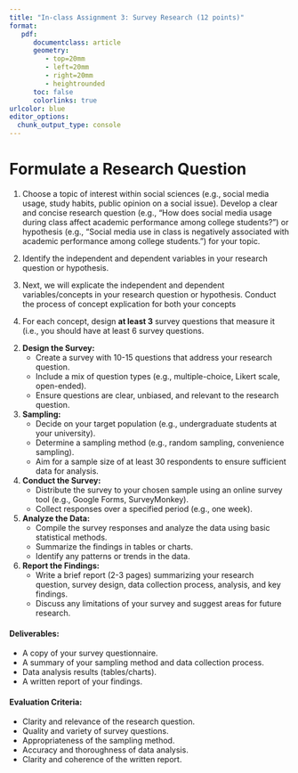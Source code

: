 ```yaml
---
title: "In-class Assignment 3: Survey Research (12 points)"
format:
   pdf:
      documentclass: article
      geometry:
         - top=20mm
         - left=20mm
         - right=20mm
         - heightrounded
      toc: false
      colorlinks: true
urlcolor: blue
editor_options: 
  chunk_output_type: console
---
```


# Formulate a Research Question

1) Choose a topic of interest within social sciences (e.g., social media usage, study habits, public opinion on a social issue). Develop a clear and concise research question (e.g., "How does social media usage during class affect academic performance among college students?") or hypothesis (e.g., "Social media use in class is negatively associated with academic performance among college students.") for your topic.

2) Identify the independent and dependent variables in your research question or hypothesis.

3) Next, we will explicate the independent and dependent variables/concepts in your research question or hypothesis. Conduct the process of concept explication for both your concepts

4) For each concept, design **at least 3** survey questions that measure it (i.e., you should have at least 6 survey questions. 

2. **Design the Survey:**
   - Create a survey with 10-15 questions that address your research question.
   - Include a mix of question types (e.g., multiple-choice, Likert scale, open-ended).
   - Ensure questions are clear, unbiased, and relevant to the research question.

3. **Sampling:**
   - Decide on your target population (e.g., undergraduate students at your university).
   - Determine a sampling method (e.g., random sampling, convenience sampling).
   - Aim for a sample size of at least 30 respondents to ensure sufficient data for analysis.

4. **Conduct the Survey:**
   - Distribute the survey to your chosen sample using an online survey tool (e.g., Google Forms, SurveyMonkey).
   - Collect responses over a specified period (e.g., one week).

5. **Analyze the Data:**
   - Compile the survey responses and analyze the data using basic statistical methods.
   - Summarize the findings in tables or charts.
   - Identify any patterns or trends in the data.

6. **Report the Findings:**
   - Write a brief report (2-3 pages) summarizing your research question, survey design, data collection process, analysis, and key findings.
   - Discuss any limitations of your survey and suggest areas for future research.

#### Deliverables:
- A copy of your survey questionnaire.
- A summary of your sampling method and data collection process.
- Data analysis results (tables/charts).
- A written report of your findings.

#### Evaluation Criteria:
- Clarity and relevance of the research question.
- Quality and variety of survey questions.
- Appropriateness of the sampling method.
- Accuracy and thoroughness of data analysis.
- Clarity and coherence of the written report.
